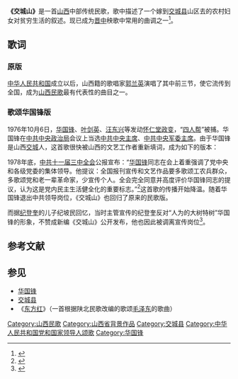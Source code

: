 '''《交城山》'''是一首[[山西|山西]]中部传统民歌，歌中描述了一个嫁到[[交城县|交城县]]山区去的农村妇女对贫穷生活的叙述。现已成为[[晋中|晋中]]秧歌中常用的曲调之一<ref>{{cite web |url = http://www.china.com.cn/zhuanti2005/txt/2003-11/13/content_5441217.htm |title = 交城山 |publisher = 中国网 |accessdate = 2014-04-13 |archive-date = 2016-03-05 |archive-url = https://web.archive.org/web/20160305083629/http://www.china.com.cn/zhuanti2005/txt/2003-11/13/content_5441217.htm |dead-url = no }}</ref>。

== 歌词 ==
=== 原版 ===
{{Quote|
交城的山来交城的水<br>
不浇那个交城它浇了文水<br />
交城的大山里没有那好茶饭<br />
只有莜面栲栳栳，还有那山药蛋<br />
灰毛驴驴上山，灰毛驴驴下<br />
一辈子也没坐过那好车马

如今的交城山交城的水<br />
浇了那个交城它浇文水<br />
交城的大山里有的是好茶饭<br />
大米白面玉茭子，还有那山药蛋<br />
汽车那个上来，马车那个下<br />
如今咱们坐的都是那好车马
}}

[[中华人民共和国|中华人民共和国]]成立以后，山西籍的歌唱家[[郭兰英|郭兰英]]演唱了其中前三节，使它流传到全国，成为[[山西|山西]][[民歌|民歌]]最有代表性的曲目之一。

=== 歌颂华国锋版 ===
1976年10月6日，[[华国锋|华国锋]]、[[叶剑英|叶剑英]]、[[汪东兴|汪东兴]]等发动[[怀仁堂政变|怀仁堂政变]]，“[[四人帮|四人帮]]”被捕。华国锋在[[中共中央政治局|中共中央政治局]]会议上当选[[中共中央主席|中共中央主席]]、[[中共中央军委主席|中共中央军委主席]]。由于华国锋是山西[[交城|交城]]人，这首歌很快被山西的文艺工作者重新填词，成为如下的版本：

{{Quote|
交城的山来交城的水<br />
交城的山水实呀实在美<br />
交城的大山里住过咱游击队<br />
游击队里有一个华政委<br />
华政委最听毛主席的话<br />
毛主席引路他紧跟随<br />
华主席为咱除“四害”<br />
锦绣那个前程放光辉
}}

1978年底，[[中共十一届三中全会|中共十一届三中全会]]公报宣布：“[[华国锋|华国锋]]同志在会上着重强调了党中央和各级党委的集体领导。他提议：全国报刊宣传和文艺作品要多歌颂工农兵群众，多歌颂党和老一辈革命家，少宣传个人。全会完全同意并高度评价华国锋同志的提议，认为这是党内民主生活健全化的重要标志。”<ref>{{cite web |url = http://news.xinhuanet.com/house/tj/2013-11-14/c_118121513.htm |title = 中国共产党十八届三中全会公报 |publisher = 新华网 |accessdate = 2014-04-13 |archive-date = 2016-06-26 |archive-url = https://web.archive.org/web/20160626140622/http://news.xinhuanet.com/house/tj/2013-11-14/c_118121513.htm |dead-url = no }}</ref>这首歌的传播开始降温。随着华国锋退出中共领导岗位，《交城山》也回归了原来的民歌版。

而据[[纪登奎|纪登奎]]的儿子纪坡民回忆，当时主管宣传的纪登奎反对“人为的大树特树”华国锋的形象，不赞成新编《交城山》公开发布，他也因此被调离宣传岗位<ref>{{cite web |url = http://www.takungpao.com/mainland/content/2012-11/16/content_1382334.htm |title = 《交城山》的幕后插曲 |publisher = 大公网 |access-date = 2014-04-13 |archive-url = https://web.archive.org/web/20150924121132/http://www.takungpao.com/mainland/content/2012-11/16/content_1382334.htm |archive-date = 2015-09-24 |dead-url = yes }}</ref>。

== 参考文献 ==
{{Reflist|2}}

== 参见 ==
{{Portal box|山西|音乐}}
* [[华国锋|华国锋]]
* [[交城县|交城县]]
* 《[[东方红_(歌曲)|东方红]]》（一首根据陕北民歌改编的歌颂[[毛泽东|毛泽东]]的歌曲）

[[Category:山西民歌|Category:山西民歌]]
[[Category:山西省背景作品|Category:山西省背景作品]]
[[Category:交城县|Category:交城县]]
[[Category:中华人民共和国党和国家领导人颂歌|Category:中华人民共和国党和国家领导人颂歌]]
[[Category:华国锋|Category:华国锋]]